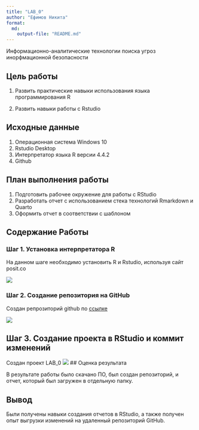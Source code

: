 ```yaml
---
title: "LAB_0"
author: "Ефимов Никита"
format:
  md:
    output-file: "README.md"
---
```


Информационно-аналитические технологии поиска угроз инорфмационной безопасности

## Цель работы

1.  Развить практические навыки использования языка программирования R 

2.  Развить навыки работы с Rstudio

## Исходные данные

1.  Операционная система Windows 10
2.  Rstudio Desktop
3.  Интерпретатор языка R версии 4.4.2
4.  Github

## План выполнения работы

1.  Подготовить рабочее окружение для работы с RStudio
2.  Разработать отчет с использованием стека технологий Rmarkdown и Quarto
3.  Оформить отчет в соответствии с шаблоном

## Содержание Работы

### Шаг 1. Установка интерпретатора R

На данном шаге необходимо установить R и Rstudio, используя сайт posit.co

![](./Images/1.png)

### Шаг 2. Создание репозитория на GitHub

Создан репрозиторий github по [ссылке](https://github.com/delafafg/Efimov_N_IATPUIB/)

![](./Images/2.png)

## Шаг 3. Создание проекта в RStudio и коммит изменений

Создан проект LAB_0
![](./Images/3.png)
## Оценка результата

В результате работы было скачано ПО, был создан репозиторий, и отчет, который был загружен в отдельную папку.

## Вывод

Были получены навыки создания отчетов в RStudio, а также получен опыт выгрузки изменений на удаленный репозиторий GitHub.